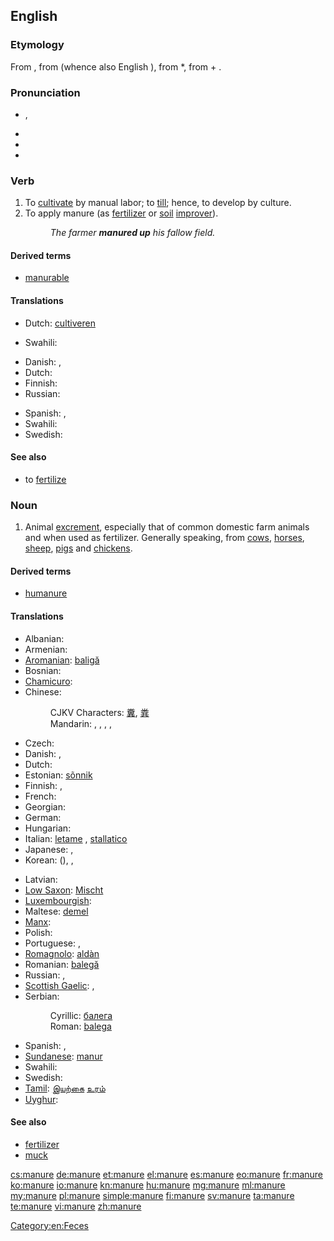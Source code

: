 ==English==

===Etymology===
From {{etyl|enm|en}} {{term|manuren||to manure|lang=enm}}, from {{etyl|fro|en}} {{term|manovrer|lang=fro}} (whence also English {{term|maneuver}}), from {{etyl|VL.}} *{{term||manuoperare|work by hand}}, from {{etyl|la|en}} {{term|manus|manu||by hand|lang=la}} + {{term|operari||to work|lang=la}}.

===Pronunciation===
* {{a|GenAm}} {{IPA|/məˈn(j)ur/}}, {{X-SAMPA|/m@"n(j)ur/}}
* {{audio|En-us-manure.ogg|Audio (US)}}
* {{hyphenation|ma|nure}}
* {{rhymes|uːr}}

===Verb===
{{en-verb|manur|es}}

# To [[cultivate]] by manual labor; to [[till]]; hence, to develop by culture.
# To apply manure (as [[fertilizer]] or [[soil]] [[improver]]).
#: ''The farmer '''manured up''' his fallow field.''

====Derived terms====
* [[manurable]]

====Translations====
{{trans-top|to cultivate by manual labor}}
* Dutch: [[cultiveren]]
{{trans-mid}}
* Swahili: {{t+|sw|mboleya|xs=Swahili}}
{{trans-bottom}}

{{trans-top|to apply manure}}
* Danish: {{t|da|gøde}}, {{t|da|gødske}}
* Dutch: {{t+|nl|bemesten}}
* Finnish: {{t+|fi|levittää}} {{t+|fi|lanta|alt=lantaa}}
* Russian: {{t|ru|удобрять}}
{{trans-mid}}
* Spanish: {{t+|es|abonar}}, {{t+|es|estercolar}}
* Swahili: {{t+|sw|mboleya|xs=Swahili}}
* Swedish: {{t|sv|gödsla}}
{{trans-bottom}}

====See also====
* to [[fertilize]]

===Noun===
{{en-noun|s|-}}

# Animal [[excrement]], especially that of common domestic farm animals and when used as fertilizer. Generally speaking, from [[cow]]s, [[horse]]s, [[sheep]], [[pig]]s and [[chicken]]s.

====Derived terms====
* [[humanure]]

====Translations====
{{trans-top|excrement}}
* Albanian: {{t+|sq|bajgë|xs=Albanian}}
* Armenian: {{t-|hy|գոմաղբ|tr=gomaġb}}
* [[Aromanian]]: [[baligă]]
* Bosnian: {{t-|bs|balega|f}}
* [[Chamicuro]]: {{tø|ccc|tuki}}
* Chinese:
*: CJKV Characters: [[糞]], [[粪]]
*: Mandarin: {{t|zh|肥料|tr=féiliào|sc=Hani}}, {{t|zh|糞肥|sc=Hani}}, {{t|zh|粪肥|tr=fènféi|sc=Hani}}, {{t|zh|糞|sc=Hani}}, {{t|zh|粪|tr=fèn|sc=Hani}}
* Czech: {{t-|cs|hnůj|m}}
* Danish: {{t-|da|møg}}, {{t|da|gødning|c}}
* Dutch: {{t+|nl|mest|m}}
* Estonian: [[sõnnik]]
* Finnish: {{t+|fi|lanta}}, {{t+|fi|sonta}}
* French: {{t+|fr|fumier|m}}
* Georgian: {{t-|ka|ნეხვი|tr=nexvi|sc=Geor|xs=Georgian}}
* German: {{t+|de|Mist|m}}
* Hungarian: {{t+|hu|trágya}}
* Italian: [[letame]] {{m}}, [[stallatico]] {{m}}
* Japanese: {{t|ja|肥|tr=こえ, koe|sc=Jpan}}, {{t|ja|肥料|tr=ひりょう, hiryō|sc=Jpan}}
* Korean: {{t|ko|비료|tr=biryo|sc=Kore}} ({{t|ko|肥料|sc=Kore}}), {{t|ko|똥|tr=ttong|sc=Kore}}, {{t|ko|똥거름|tr=ttong-georeum|sc=Kore}}
{{trans-mid}}
* Latvian: {{t|lv|mēsli|m|p}}
* [[Low Saxon]]: [[Mischt]] {{m}}
* [[Luxembourgish]]: {{t|lb|Mëscht|f}}
* Maltese: [[demel]] {{m}}
* [[Manx]]: {{t-|gv|eoylley|xs=Manx}}
* Polish: {{t|pl|nawóz|m}}
* Portuguese: {{t+|pt|estrume|m}}, {{t|pt|esterco|m}}
* [[Romagnolo]]: [[aldàn]] {{m}}
* Romanian: [[balegă]] {{f}}
* Russian: {{t+|ru|навоз|m|tr=navóz}}, {{t+|ru|удобрение|n|tr=udobrénije}}
* [[Scottish Gaelic]]: {{t-|gd|buachar|m|xs=Scottish Gaelic}}, {{t-|gd|leasachadh|m|xs=Scottish Gaelic}}
* Serbian:
*: Cyrillic: [[балега]] {{f}}
*: Roman: [[balega]] {{f}}
* Spanish: {{t+|es|abono|m}}, {{t-|es|estiércol|m}}
* [[Sundanese]]: [[manur]]
* Swahili: {{t+|sw|mboleya|xs=Swahili}}
* Swedish: {{t+|sv|gödsel}}
* [[Tamil]]: [[இயற்கை]] [[உரம்]]
* [[Uyghur]]: {{ug-Arab|[[چىلە]]}}
{{trans-bottom}}

====See also====
* [[fertilizer]]
* [[muck]]

[[Category:en:Feces]]

[[cs:manure]]
[[de:manure]]
[[et:manure]]
[[el:manure]]
[[es:manure]]
[[eo:manure]]
[[fr:manure]]
[[ko:manure]]
[[io:manure]]
[[kn:manure]]
[[hu:manure]]
[[mg:manure]]
[[ml:manure]]
[[my:manure]]
[[pl:manure]]
[[simple:manure]]
[[fi:manure]]
[[sv:manure]]
[[ta:manure]]
[[te:manure]]
[[vi:manure]]
[[zh:manure]]